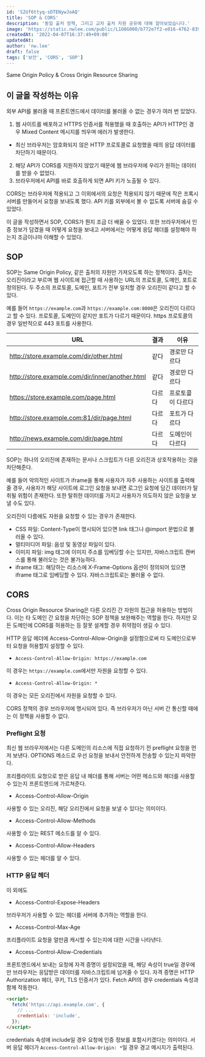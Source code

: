 ```yaml
---
id: 'S2Uf6ttyq-sDTENywJoAQ'
title: 'SOP & CORS'
description: '동일 출처 정책, 그리고 교차 출처 자원 공유에 대해 알아보았습니다.'
image: 'https://static.nwlee.com/public/L1O8G000/b772e7f2-e016-4762-839c-f74f5aa984e6.png'
createdAt: '2022-04-07T16:37:49+09:00'
updatedAt:
author: 'nw.lee'
draft: false
tags: ['보안', 'CORS', 'SOP']
---
```


Same Origin Policy & Cross Origin Resource Sharing

## 이 글을 작성하는 이유

외부 API를 불러올 때 프론트엔드에서 데이터를 불러올 수 없는 경우가 여러 번 있었다.

1. 웹 사이트를 배포하고 HTTPS 인증서를 적용했을 때 호출하는 API가 HTTP인 경우 Mixed Content 메시지를 띄우며 에러가 발생한다.

- 최신 브라우저는 암호화되지 않은 HTTP 프로토콜로 요청했을 때의 응답 데이터를 차단하기 때문이다.

2. 해당 API가 CORS를 지원하지 않았기 때문에 웹 브라우저에 우리가 원하는 데이터를 받을 수 없었다.
3. 브라우저에서 API를 바로 호출하게 되면 API 키가 노출될 수 있다.

CORS는 브라우저에 적용되고 그 이외에서의 요청은 적용되지 않기 때문에 작은 프록시 서버를 만들어서 요청을 보내도록 했다. API 키를 외부에서 볼 수 없도록 서버에 숨길 수 있었다.

이 글을 작성하면서 SOP, CORS가 뭔지 조금 더 배울 수 있었다. 또한 브라우저에서 인증 정보가 담겼을 때 어떻게 요청을 보내고 서버에서는 어떻게 응답 헤더를 설정해야 하는지 조금이나마 이해할 수 있었다.

## SOP

SOP는 Same Origin Policy, 같은 출처의 자원만 가져오도록 하는 정책이다. 출처는 오리진이라고 부르며 웹 사이트에 접근할 때 사용하는 URL의 프로토콜, 도메인, 포트로 정의된다. 두 주소의 프로토콜, 도메인, 포트가 전부 일치할 경우 오리진이 같다고 할 수 있다.

예를 들어 `https://example.com`과 `https://example.com:8000`은 오리진이 다르다고 할 수 있다. 프로토콜, 도메인이 같지만 포트가 다르기 때문이다. https 프로토콜의 경우 일반적으로 443 포트를 사용한다.

| URL                                             | 결과   | 이유              |
| ----------------------------------------------- | ------ | ----------------- |
| http://store.example.com/dir/other.html         | 같다   | 경로만 다르다     |
| http://store.example.com/dir/inner/another.html | 같다   | 경로만 다르다     |
| https://store.example.com/page.html             | 다르다 | 프로토콜이 다르다 |
| http://store.example.com:81/dir/page.html       | 다르다 | 포트가 다르다     |
| http://news.example.com/dir/page.html           | 다르다 | 도메인이 다르다   |

SOP는 하나의 오리진에 존재하는 문서나 스크립트가 다른 오리진과 상호작용하는 것을 차단해준다.

예를 들어 악의적인 사이트가 iframe을 통해 사용자가 자주 사용하는 사이트를 출력해 줄 경우, 사용자가 해당 사이트에 로그인 요청을 보내면 로그인 요청에 담긴 데이터가 탈취될 위험이 존재한다. 또한 탈취한 데이터를 가지고 사용자가 의도하지 않은 요청을 보낼 수도 있다.

오리진이 다름에도 자원을 요청할 수 있는 경우가 존재한다.

- CSS 파일: Content-Type이 명시되어 있으면 link 태그나 @import 문법으로 불러올 수 있다.
- 멀티미디어 파일: 음성 및 동영상 파일이 있다.
- 이미지 파일: img 태그에 이미지 주소를 임베딩할 수는 있지만, 자바스크립트 캔버스를 통해 불러오는 것은 불가능하다.
- iframe 태그: 해당하는 리소스에 X-Frame-Options 옵션이 정의되어 있으면 iframe 태그로 임베딩할 수 있다. 자바스크립트로는 불러올 수 없다.

## CORS

Cross Origin Resource Sharing은 다른 오리진 간 자원의 접근을 허용하는 방법이다. 이는 타 도메인 간 요청을 차단하는 SOP 정책을 보완해주는 역할을 한다. 하지만 모든 도메인에 CORS를 허용하는 등 잘못 설계할 경우 취약점이 생길 수 있다.

HTTP 응답 헤더에 Access-Control-Allow-Origin을 설정함으로써 타 도메인으로부터 요청을 허용할지 설정할 수 있다.

- `Access-Control-Allow-Origin: https://example.com`

이 경우는 `https://example.com`에서만 자원을 요청할 수 있다.

- `Access-Control-Allow-Origin: *`

이 경우는 모든 오리진에서 자원을 요청할 수 있다.

CORS 정책의 경우 브라우저에 명시되어 있다. 즉 브라우저가 아닌 서버 간 통신할 때에는 이 정책을 사용할 수 없다.

### Preflight 요청

최신 웹 브라우저에서는 다른 도메인의 리소스에 직접 요청하기 전 preflight 요청을 먼저 보낸다. OPTIONS 메소드로 우선 요청을 보내서 안전하게 전송할 수 있는지 파악한다.

프리플라이트 요청으로 받은 응답 내 헤더를 통해 서버는 어떤 메소드와 헤더를 사용할 수 있는지 프론트엔드에 가르쳐준다.

- Access-Control-Allow-Origin

사용할 수 있는 오리진, 해당 오리진에서 요청을 보낼 수 있다는 의미이다.

- Access-Control-Allow-Methods

사용할 수 있는 REST 메소드를 알 수 있다.

- Access-Control-Allow-Headers

사용할 수 있는 헤더를 알 수 있다.

### HTTP 응답 헤더

이 외에도

- Access-Control-Expose-Headers

브라우저가 사용할 수 있는 헤더를 서버에 추가하는 역할을 한다.

- Access-Control-Max-Age

프리플라이트 요청을 얼만큼 캐시할 수 있는지에 대한 시간을 나타낸다.

- Access-Control-Allow-Credentials

프론트엔드에서 보내는 요청에 자격 증명이 설정되었을 때, 해당 속성이 true일 경우에만 브라우저는 응답받은 데이터를 자바스크립트에 넘겨줄 수 있다. 자격 증명은 HTTP Authorization 헤더, 쿠키, TLS 인증서가 있다. Fetch API의 경우 credentials 속성과 함께 작동한다.

```html
<script>
  fetch('https://api.example.com', {
    // ...
    credentials: 'include',
  });
</script>
```

credentials 속성에 include일 경우 요청에 인증 정보를 포함시키겠다는 의미이다. 서버 응답 헤더가 `Access-Control-Allow-Origin: *`일 경우 경고 메시지가 출력된다.

